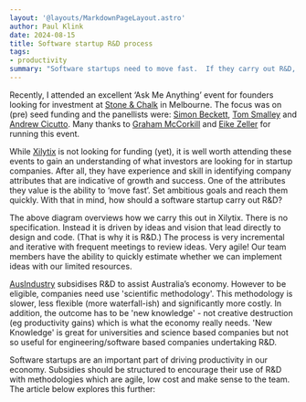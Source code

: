 ```yaml
---
layout: '@layouts/MarkdownPageLayout.astro'
author: Paul Klink
date: 2024-08-15
title: Software startup R&D process
tags:
- productivity
summary: "Software startups need to move fast.  If they carry out R&D, they need processes which are low cost, iterative and very agile.  However, if they wish to apply for a AusIndustry R&D subsidy, they need to use 'scientific methodology', which is slower, less flexible and significantly more costly. Also, AusIndustry focuses on 'New Knowledge' instead of 'Creative Destruction' which is what the economy really needs."
---
```



Recently, I attended an excellent ‘Ask Me Anything’ event for founders looking for investment at [Stone & Chalk](https://www.stoneandchalk.com.au/) in Melbourne. The focus was on (pre) seed funding and the panellists were: [Simon Beckett](https://www.linkedin.com/in/simonbeckett/), [Tom Smalley](https://www.linkedin.com/in/thomaswsmalley/) and [Andrew Cicutto](https://www.linkedin.com/in/andrewcicutto/). Many thanks to [Graham McCorkill](https://www.linkedin.com/in/graham-mccorkill) and [Eike Zeller](https://www.linkedin.com/in/eike-zeller-1464b767) for running this event.

While [Xilytix](https://xilytix.com) is not looking for funding (yet), it is well worth attending these events to gain an understanding of what investors are looking for in startup companies. After all, they have experience and skill in identifying company attributes that are indicative of growth and success. One of the attributes they value is the ability to ‘move fast’. Set ambitious goals and reach them quickly. With that in mind, how should a software startup carry out R&D?

<RDProcessSvg class="fullWidthImage"/>

The above diagram overviews how we carry this out in Xilytix. There is no specification. Instead it is driven by ideas and vision that lead directly to design and code. (That is why it is R&D.) The process is very incremental and iterative with frequent meetings to review ideas. Very agile! Our team members have the ability to quickly estimate whether we can implement ideas with our limited resources.

[AusIndustry](https://www.industry.gov.au/science-technology-and-innovation/industry-innovation/ausindustry) subsidises R&D to assist Australia’s economy. However to be eligible, companies need use 'scientific methodology'. This methodology is slower, less flexible (more waterfall-ish) and significantly more costly. In addition, the outcome has to be 'new knowledge' - not creative destruction (eg productivity gains) which is what the economy really needs. 'New Knowledge' is great for universities and science based companies but not so useful for engineering/software based companies undertaking R&D.

Software startups are an important part of driving productivity in our economy. Subsidies should be structured to encourage their use of R&D with methodologies which are agile, low cost and make sense to the team. The article below explores this further:

<Link url="./understanding-r&d-subsidies" text="Understanding R&D Subsidies - A software perspective" />

